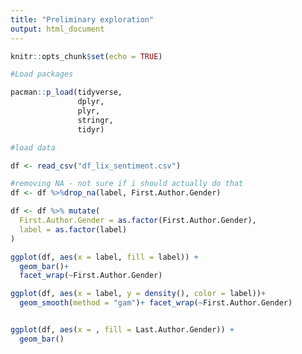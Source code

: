 ```yaml
---
title: "Preliminary exploration"
output: html_document
---
```


```r
knitr::opts_chunk$set(echo = TRUE)
```


```r
#Load packages 

pacman::p_load(tidyverse,
               dplyr,
               plyr,
               stringr,
               tidyr)
```

```r
#load data 

df <- read_csv("df_lix_sentiment.csv")

#removing NA - not sure if i should actually do that 
df <- df %>%drop_na(label, First.Author.Gender)

df <- df %>% mutate(
  First.Author.Gender = as.factor(First.Author.Gender),
  label = as.factor(label)
)

ggplot(df, aes(x = label, fill = label)) +
  geom_bar()+
  facet_wrap(~First.Author.Gender)

ggplot(df, aes(x = label, y = density(), color = label))+
  geom_smooth(method = "gam")+ facet_wrap(~First.Author.Gender)


ggplot(df, aes(x = , fill = Last.Author.Gender)) + 
  geom_bar()

```

